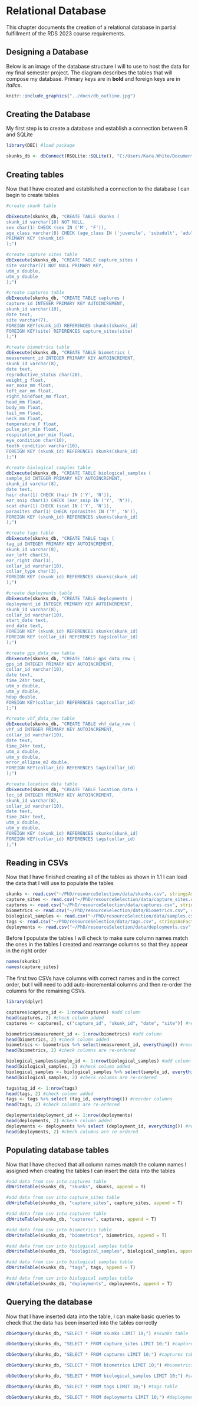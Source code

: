 # Relational Database 

This chapter documents the creation of a relational database in partial fulfillment of the RDS 2023 course requirements. 

## Designing a Database

Below is an image of the database structure I will to use to host the data for
my final semester project. The diagram describes the tables that will compose my 
database. Primary keys are in **bold** and foreign keys are in *italics*.

```r

knitr::include_graphics("../docs/db_outline.jpg")

```

## Creating the Database

My first step is to create a database and establish a connection between R and SQLite

```r

library(DBI) #load package

skunks_db <- dbConnect(RSQLite::SQLite(), "C:/Users/Kara.White/Documents/PhD/resourceSelection/data/skunks.db") #establish db connection

```

## Creating tables

Now that I have created and established a connection to the database I can begin to create tables

```r
#create skunk table

dbExecute(skunks_db, "CREATE TABLE skunks (
skunk_id varchar(10) NOT NULL,
sex char(1) CHECK (sex IN ('M', 'F')),
age_class varchar(8) CHECK (age_class IN ('juvenile', 'subadult', 'adult')),
PRIMARY KEY (skunk_id)
);") 
```

```r
#create capture sites table
dbExecute(skunks_db, "CREATE TABLE capture_sites (
site varchar(7) NOT NULL PRIMARY KEY,
utm_x double,
utm_y double
);")
```

```r
#create captures table
dbExecute(skunks_db, "CREATE TABLE captures (
capture_id INTEGER PRIMARY KEY AUTOINCREMENT,
skunk_id varchar(10),
date text,
site varchar(7),
FOREIGN KEY(skunk_id) REFERENCES skunks(skunks_id)
FOREIGN KEY(site) REFERENCES capture_sites(site)
);")

```

```r
#create biometrics table
dbExecute(skunks_db, "CREATE TABLE biometrics (
measurement_id INTEGER PRIMARY KEY AUTOINCREMENT,
skunk_id varchar(8),
date text,
reproductive_status char(20),
weight_g float,
ear_nose_mm float,
left_ear_mm float,
right_hindfoot_mm float,
head_mm float,
body_mm float,
tail_mm float,
neck_mm float,
temperature_F float,
pulse_per_min float,
respiration_per_min float,
eye_condition char(10),
teeth_condition varchar(10),
FOREIGN KEY (skunk_id) REFERENCES skunks(skunk_id)
);")
```

```r
#create biological samples table
dbExecute(skunks_db, "CREATE TABLE biological_samples (
sample_id INTEGER PRIMARY KEY AUTOINCREMENT,
skunk_id varchar(8),
date text,
hair char(1) CHECK (hair IN ('Y', 'N')),
ear_snip char(1) CHECK (ear_snip IN ('Y', 'N')),
scat char(1) CHECK (scat IN ('Y', 'N')),
parasites char(1) CHECK (parasites IN ('Y', 'N')),
FOREIGN KEY (skunk_id) REFERENCES skunks(skunk_id)
);")
```

```r
#create tags table
dbExecute(skunks_db, "CREATE TABLE tags (
tag_id INTEGER PRIMARY KEY AUTOINCREMENT,
skunk_id varchar(8),
ear_left char(3),
ear_right char(3),
collar_id varchar(10),
collar_type char(3),
FOREIGN KEY (skunk_id) REFERENCES skunks(skunk_id)
);")
```

```r
#create deployments table
dbExecute(skunks_db, "CREATE TABLE deployments (
deployment_id INTEGER PRIMARY KEY AUTOINCREMENT,
skunk_id varchar(8),
collar_id varchar(10),
start_date text,
end_date text,
FOREIGN KEY (skunk_id) REFERENCES skunks(skunk_id)
FOREIGN KEY (collar_id) REFERENCES tags(collar_id)
);")
```

```r
#create gps_data_raw table
dbExecute(skunks_db, "CREATE TABLE gps_data_raw (
gps_id INTEGER PRIMARY KEY AUTOINCREMENT,
collar_id varchar(10),
date text,
time_24hr text,
utm_x double,
utm_y double,
hdop double,
FOREIGN KEY(collar_id) REFERENCES tags(collar_id)
);")
```

```r
#create vhf_data_raw table
dbExecute(skunks_db, "CREATE TABLE vhf_data_raw (
vhf_id INTEGER PRIMARY KEY AUTOINCREMENT,
collar_id varchar(10),
date text,
time_24hr text,
utm_x double,
utm_y double,
error_ellipse_m2 double,
FOREIGN KEY(collar_id) REFERENCES tags(collar_id)
);")
```

```r
#create location data table
dbExecute(skunks_db, "CREATE TABLE location_data (
loc_id INTEGER PRIMARY KEY AUTOINCREMENT,
skunk_id varchar(8),
collar_id varchar(10),
date text,
time_24hr text,
utm_x double,
utm_y double,
FOREIGN KEY (skunk_id) REFERENCES skunks(skunk_id)
FOREIGN KEY(collar_id) REFERENCES tags(collar_id)
);")
```

## Reading in CSVs

Now that I have finished creating all of the tables as shown in 1.1 I can load the data that I will use to populate the tables

```r

skunks <- read.csv("~/PhD/resourceSelection/data/skunks.csv", stringsAsFactors = F)
capture_sites <- read.csv("~/PhD/resourceSelection/data/capture_sites.csv", stringsAsFactors = F)
captures <- read.csv("~/PhD/resourceSelection/data/captures.csv", stringsAsFactors = F)
biometrics <- read.csv("~/PhD/resourceSelection/data/Biometrics.csv", stringsAsFactors = F)
biological_samples <- read.csv("~/PhD/resourceSelection/data/samples.csv", stringsAsFactors = F)
tags <- read.csv("~/PhD/resourceSelection/data/tags.csv", stringsAsFactors = F)
deployments <- read.csv("~/PhD/resourceSelection/data/deployments.csv", stringsAsFactors = F)
```

Before I populate the tables I will check to make sure column names match the ones in the tables I created and rearrange columns so that they appear in the right order

```r

names(skunks) 
names(capture_sites)

```

The first two CSVs have columns with correct names and in the correct order, but I will need to add auto-incremental columns and then re-order the columns for the remaining CSVs.

```r
library(dplyr)

captures$capture_id <- 1:nrow(captures) #add column
head(captures, 2) #check column added
captures <- captures[, c("capture_id", "skunk_id", "date", "site")] #reorder columns

biometrics$measurement_id <- 1:nrow(biometrics) #add column
head(biometrics, 2) #check column added
biometrics <- biometrics %>% select(measurement_id, everything()) #reorder columns
head(biometrics, 2) #check columns are re-ordered

biological_samples$sample_id <- 1:nrow(biological_samples) #add column
head(biological_samples, 2) #check column added
biological_samples <- biological_samples %>% select(sample_id, everything()) #reorder columns
head(biological_samples, 2) #check columns are re-ordered

tags$tag_id <- 1:nrow(tags)
head(tags, 2) #check column added
tags <- tags %>% select (tag_id, everything()) #reorder columns
head(tags, 2) #check columns are re-ordered

deployments$deployment_id <- 1:nrow(deployments)
head(deployments, 2) #check column added
deployments <- deployments %>% select (deployment_id, everything()) #reorder columns
head(deployments, 2) #check columns are re-ordered

```
## Populating database tables

Now that I have checked that all column names match the column names I assigned when creating the tables I can insert the data into the tables

```r
#add data from csv into captures table
dbWriteTable(skunks_db, "skunks", skunks, append = T)

#add data from csv into capture_sites table
dbWriteTable(skunks_db, "capture_sites", capture_sites, append = T)

#add data from csv into captures table
dbWriteTable(skunks_db, "captures", captures, append = T)

#add data from csv into biometrics table
dbWriteTable(skunks_db, "biometrics", biometrics, append = T)

#add data from csv into biological samples table
dbWriteTable(skunks_db, "biological_samples", biological_samples, append = T)

#add data from csv into biological samples table
dbWriteTable(skunks_db, "tags", tags, append = T)

#add data from csv into biological samples table
dbWriteTable(skunks_db, "deployments", deployments, append = T)

```

## Querying the database

Now that I have inserted data into the table, I can make basic queries to check that the data has been inserted into the tables correctly

```r
dbGetQuery(skunks_db, "SELECT * FROM skunks LIMIT 10;") #skunks table
```

```r
dbGetQuery(skunks_db, "SELECT * FROM capture_sites LIMIT 10;") #capture sites table
```

```r
dbGetQuery(skunks_db, "SELECT * FROM captures LIMIT 10;") #captures table

```

```r
dbGetQuery(skunks_db, "SELECT * FROM biometrics LIMIT 10;") #biometrics table
```

```r
dbGetQuery(skunks_db, "SELECT * FROM biological_samples LIMIT 10;") #samples table
```

```r
dbGetQuery(skunks_db, "SELECT * FROM tags LIMIT 10;") #tags table
```

```r
dbGetQuery(skunks_db, "SELECT * FROM deployments LIMIT 10;") #deployments table
```

